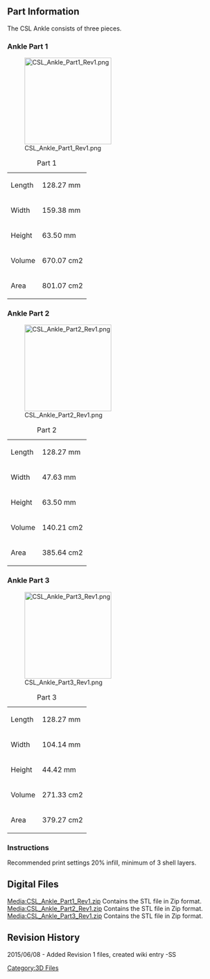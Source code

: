 {{Tutorial|
 bgcolor = #00F|
 fgcolor = #FFF|
 name = CS:L Ankles|
 image = [[File:CSL_Logo.jpg|200px]]|
 category = 3D Files Part Archive|
 creators = Steele Smith ([[User:Steele|Steele]])|
 contributors = Andrew Radovich |
 date = June 08, 2015|
 updated  = June 08, 2015|
 note = STL files for 3D printing only.|
 
}} 

<br> 

== Part Information  ==
 

The CSL Ankle consists of three pieces.  

=== Ankle Part 1 ===
[[File:CSL_Ankle_Part1_Rev1.png|200px]]

{| class="wikitable"
|+Part 1
|-
|Length
|128.27 mm
|-
|Width
|159.38 mm
|-
|Height
|63.50 mm
|-
|Volume 
|670.07 cm2
|-
|Area
|801.07 cm2
|}

=== Ankle Part 2 ===
[[File:CSL_Ankle_Part2_Rev1.png|200px]]

{| class="wikitable"
|+Part 2
|-
|Length
|128.27 mm
|-
|Width
|47.63 mm
|-
|Height
|63.50 mm
|-
|Volume 
|140.21 cm2
|-
|Area
|385.64 cm2
|}


=== Ankle Part 3 ===
[[File:CSL_Ankle_Part3_Rev1.png|200px]]

{| class="wikitable"
|+Part 3
|-
|Length
|128.27 mm
|-
|Width
|104.14 mm
|-
|Height
|44.42 mm
|-
|Volume 
|271.33 cm2
|-
|Area
|379.27 cm2
|}

=== Instructions  ===
Recommended print settings 20% infill, minimum of 3 shell layers.

== Digital Files<br>  ==
[[Media:CSL_Ankle_Part1_Rev1.zip]] Contains the STL file in Zip format.<br>
[[Media:CSL_Ankle_Part2_Rev1.zip]] Contains the STL file in Zip format.<br>
[[Media:CSL_Ankle_Part3_Rev1.zip]] Contains the STL file in Zip format.<br>


== Revision History  ==

2015/06/08 - Added Revision 1 files, created wiki entry -SS

[[Category:3D Files]]
